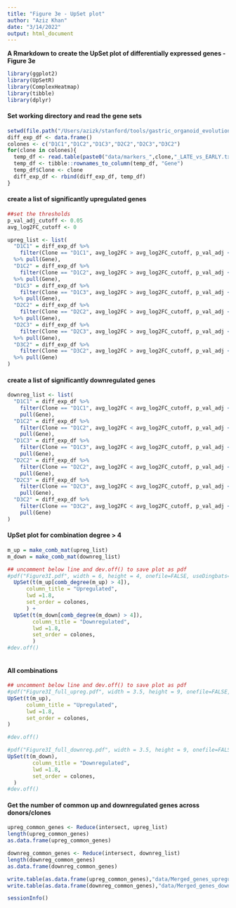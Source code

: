 ```yaml
---
title: "Figure 3e - UpSet plot"
author: "Aziz Khan"
date: "3/14/2022"
output: html_document
---
```


**A Rmarkdown to create the UpSet plot of differentially expressed genes - Figure 3e **

```r
library(ggplot2)
library(UpSetR)
library(ComplexHeatmap)
library(tibble)
library(dplyr)
```


#### Set working directory and read the gene sets
```r
setwd(file.path("/Users/azizk/stanford/tools/gastric_organoid_evolution/figures/Figure_03"))
diff_exp_df <- data.frame()
colones <- c("D1C1","D1C2","D1C3","D2C2","D2C3","D3C2")
for(clone in colones){
  temp_df <- read.table(paste0("data/markers_",clone,"_LATE_vs_EARLY.txt"),sep="\t",header=TRUE)
  temp_df <- tibble::rownames_to_column(temp_df, "Gene")
  temp_df$Clone <- clone
  diff_exp_df <- rbind(diff_exp_df, temp_df)
}
```

#### create a list of significantly upregulated genes 
```r
##set the thresholds 
p_val_adj_cutoff <- 0.05
avg_log2FC_cutoff <- 0

upreg_list <- list(
  "D1C1" = diff_exp_df %>% 
    filter(Clone == "D1C1", avg_log2FC > avg_log2FC_cutoff, p_val_adj < p_val_adj_cutoff) 
  %>% pull(Gene),
  "D1C2" = diff_exp_df %>% 
    filter(Clone == "D1C2", avg_log2FC > avg_log2FC_cutoff, p_val_adj < p_val_adj_cutoff) 
  %>% pull(Gene),
  "D1C3" = diff_exp_df %>% 
    filter(Clone == "D1C3", avg_log2FC > avg_log2FC_cutoff, p_val_adj < p_val_adj_cutoff) 
  %>% pull(Gene),
  "D2C2" = diff_exp_df %>% 
    filter(Clone == "D2C2", avg_log2FC > avg_log2FC_cutoff, p_val_adj < p_val_adj_cutoff) 
  %>% pull(Gene),
  "D2C3" = diff_exp_df %>% 
    filter(Clone == "D2C3", avg_log2FC > avg_log2FC_cutoff, p_val_adj < p_val_adj_cutoff) 
  %>% pull(Gene),
  "D3C2" = diff_exp_df %>% 
    filter(Clone == "D3C2", avg_log2FC > avg_log2FC_cutoff, p_val_adj < p_val_adj_cutoff) 
  %>% pull(Gene)
)
```

#### create a list of significantly downregulated genes
```r
downreg_list <- list(
  "D1C1" = diff_exp_df %>% 
    filter(Clone == "D1C1", avg_log2FC < avg_log2FC_cutoff, p_val_adj < p_val_adj_cutoff) %>% 
    pull(Gene),
  "D1C2" = diff_exp_df %>% 
    filter(Clone == "D1C2", avg_log2FC < avg_log2FC_cutoff, p_val_adj < p_val_adj_cutoff) %>% 
    pull(Gene),
  "D1C3" = diff_exp_df %>% 
    filter(Clone == "D1C3", avg_log2FC < avg_log2FC_cutoff, p_val_adj < p_val_adj_cutoff) %>% 
    pull(Gene),
  "D2C2" = diff_exp_df %>% 
    filter(Clone == "D2C2", avg_log2FC < avg_log2FC_cutoff, p_val_adj < p_val_adj_cutoff) %>% 
    pull(Gene),
  "D2C3" = diff_exp_df %>% 
    filter(Clone == "D2C3", avg_log2FC < avg_log2FC_cutoff, p_val_adj < p_val_adj_cutoff) %>% 
    pull(Gene),
  "D3C2" = diff_exp_df %>% 
    filter(Clone == "D3C2", avg_log2FC < avg_log2FC_cutoff, p_val_adj < p_val_adj_cutoff) %>% 
    pull(Gene)
)
```


#### UpSet plot for combination degree > 4
```r
m_up = make_comb_mat(upreg_list)
m_down = make_comb_mat(downreg_list)

## uncomment below line and dev.off() to save plot as pdf
#pdf("Figure3I.pdf", width = 6, height = 4, onefile=FALSE, useDingbats=FALSE)
  UpSet(t(m_up[comb_degree(m_up) > 4]),
      column_title = "Upregulated",
      lwd =1.8,
      set_order = colones,
      ) +
  UpSet(t(m_down[comb_degree(m_down) > 4]),
        column_title = "Downregulated",
        lwd =1.8,
        set_order = colones,
        )
#dev.off()
  
```


#### All combinations

```r
## uncomment below line and dev.off() to save plot as pdf
#pdf("Figure3I_full_upreg.pdf", width = 3.5, height = 9, onefile=FALSE, useDingbats=FALSE)
UpSet(t(m_up),
      column_title = "Upregulated",
      lwd =1.8,
      set_order = colones,
) 

#dev.off()

#pdf("Figure3I_full_downreg.pdf", width = 3.5, height = 9, onefile=FALSE, useDingbats=FALSE)
UpSet(t(m_down),
        column_title = "Downregulated",
        lwd =1.8,
        set_order = colones,
  ) 
#dev.off()

```

#### Get the number of common up and downregulated genes across donors/clones
```r
upreg_common_genes <- Reduce(intersect, upreg_list)
length(upreg_common_genes)
as.data.frame(upreg_common_genes)

downreg_common_genes <- Reduce(intersect, downreg_list)
length(downreg_common_genes)
as.data.frame(downreg_common_genes)

write.table(as.data.frame(upreg_common_genes),"data/Merged_genes_upregulation.txt", quote = FALSE, sep="\t", row.names = FALSE)
write.table(as.data.frame(downreg_common_genes),"data/Merged_genes_downregulation.txt",quote = FALSE, sep="\t", row.names = FALSE)
```

```r
sessionInfo()
```


